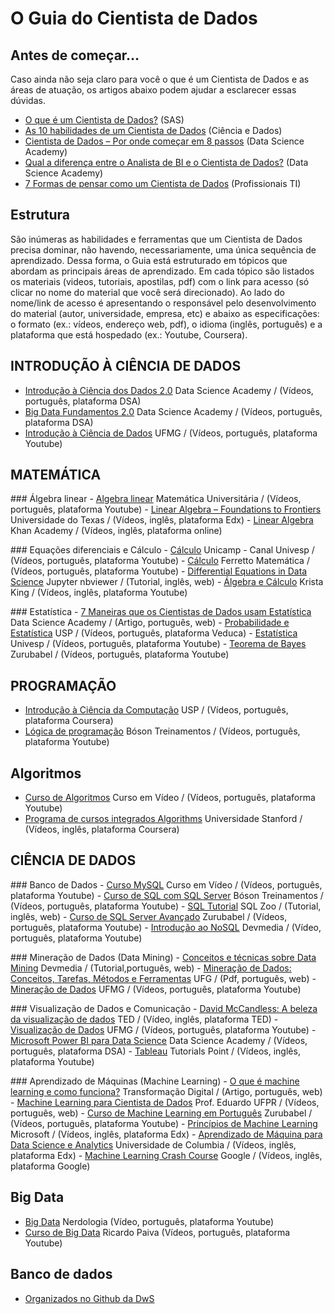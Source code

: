 # O Guia do Cientista de Dados

## Antes de começar...
Caso ainda não seja claro para você o que é um Cientista de Dados e as áreas de atuação, os artigos abaixo podem ajudar a esclarecer essas dúvidas.

- [O que é um Cientista de Dados?](https://www.sas.com/pt_br/insights/analytics/cientistas-de-dados.html) (SAS)
- [As 10 habilidades de um Cientista de Dados](http://datascienceacademy.com.br/blog/cientista-de-dados-por-onde-comecar-em-8-passos/) (Ciência e Dados)
- [Cientista de Dados – Por onde começar em 8 passos](http://datascienceacademy.com.br/blog/cientista-de-dados-por-onde-comecar-em-8-passos/)  (Data Science Academy)
- [Qual a diferença entre o Analista de BI e o Cientista de Dados?](http://datascienceacademy.com.br/blog/qual-a-diferenca-entre-o-analista-de-bi-e-o-cientista-de-dados/) (Data Science Academy)
- [7 Formas de pensar como um Cientista de Dados](https://www.profissionaisti.com.br/2018/08/7-formas-de-pensar-como-um-cientista-de-dados/) (Profissionais TI)

## Estrutura
São inúmeras as habilidades e ferramentas que um Cientista de Dados precisa dominar, não havendo, necessariamente, uma única sequência de aprendizado. Dessa forma, o Guia está estruturado em tópicos que abordam as principais áreas de aprendizado. 
Em cada tópico são listados os materiais (videos, tutoriais, apostilas, pdf) com o link para acesso (só clicar no nome do material que você será direcionado). Ao lado do nome/link de acesso é apresentando o responsável pelo desenvolvimento do material (autor, universidade, empresa, etc) e abaixo as especificações: o formato (ex.: vídeos, endereço web, pdf), o idioma (inglês, português) e a plataforma que está hospedado (ex.: Youtube, Coursera).

## INTRODUÇÃO À CIÊNCIA DE DADOS
  - [Introdução à Ciência dos Dados 2.0](https://www.datascienceacademy.com.br/course?courseid=introduo--cincia-de-dados)  Data Science Academy / (Vídeos, português, plataforma DSA)
  - [Big Data Fundamentos 2.0](https://www.datascienceacademy.com.br/course?courseid=big-data-fundamentos)  Data Science Academy / (Vídeos, português, plataforma DSA)
  - [Introdução à Ciência de Dados](https://www.youtube.com/watch?v=fc1gEeit6nc) UFMG / (Vídeos, português, plataforma Youtube)

  
## MATEMÁTICA
  ### Álgebra linear
  - [Algebra linear](https://www.youtube.com/channel/UC6TTtp9Hdx7GUz0OjrVg1_Q/playlists?view=50&shelf_id=7&sort=dd) Matemática Universitária / (Vídeos, português, plataforma Youtube)
  - [Linear Algebra – Foundations to Frontiers](https://www.edx.org/course/linear-algebra-foundations-to-frontiers) Universidade do Texas / (Vídeos, inglês, plataforma Edx)
  - [Linear Algebra](https://www.khanacademy.org/math/linear-algebra) Khan Academy / (Vídeos, inglês, plataforma online)
  
  ### Equações diferenciais e Cálculo
  - [Cálculo](https://www.youtube.com/watch?v=XJCmMuZV-JA&list=PL2D9B691A704C6F7B) Unicamp - Canal Univesp / (Vídeos, português, plataforma Youtube)
  - [Cálculo](https://www.youtube.com/watch?v=DkCHV5Kbx4o&list=PLTPg64KdGgYhACfQUtMf3CuhWOfLoTf_a) Ferretto Matemática / (Vídeos, português, plataforma Youtube)
  - [Differential Equations in Data Science](http://nbviewer.jupyter.org/github/URXtech/techblog/blob/master/continuousTimeMarkovChain/markovChain.ipynb) Jupyter nbviewer / (Tutorial, inglês, web)
  - [Álgebra e Cálculo](https://www.youtube.com/channel/UCUDlvPp1MlnegYXOXzj7DEQ) Krista King / (Vídeos, inglês, plataforma Youtube)
  
  ### Estatística
  - [7 Maneiras que os Cientistas de Dados usam Estatística](http://datascienceacademy.com.br/blog/7-maneiras-que-os-cientistas-de-dados-usam-estatistica/) Data Science Academy / (Artigo, português, web)
  - [Probabilidade e Estatística](https://veduca.org/p/probabilidade-e-estatistica) USP / (Vídeos, português, plataforma Veduca)
  - [Estatística](https://www.youtube.com/watch?v=0EySnmt_d_0&list=PLxI8Can9yAHfGeWW2TS_o4bAueT_ySiqG) Univesp / (Vídeos, português, plataforma Youtube)
  - [Teorema de Bayes](https://www.youtube.com/watch?v=78R1yNVGnSk&list=PL4OAe-tL47sadpBP4atfVFBbKm-Fh160J) Zurubabel / (Vídeos, português, plataforma Youtube)
  
  
## PROGRAMAÇÃO
  - [Introdução à Ciência da Computação](https://www.coursera.org/learn/ciencia-computacao-python-conceitos) USP / (Vídeos, português, plataforma Coursera)
  - [Lógica de programação](https://www.youtube.com/watch?v=41ubXTEPFO0&list=PLucm8g_ezqNpYL-z-lutCuBplhx9aqkdd) Bóson Treinamentos / (Vídeos, português, plataforma Youtube)
  

## Algoritmos 
  - [Curso de Algoritmos](https://www.youtube.com/watch?v=8mei6uVttho&list=PLHz_AreHm4dmSj0MHol_aoNYCSGFqvfXV) Curso em Vídeo / (Vídeos, português, plataforma Youtube)
  - [Programa de cursos integrados Algorithms](https://www.coursera.org/specializations/algorithms) Universidade Stanford / (Vídeos, inglês, plataforma Coursera)
  
  
## CIÊNCIA DE DADOS
  ### Banco de Dados
  - [Curso MySQL](https://www.youtube.com/watch?v=Ofktsne-utM&list=PLHz_AreHm4dkBs-795Dsgvau_ekxg8g1r) Curso em Vídeo / (Vídeos, português, plataforma Youtube)
  - [Curso de SQL com SQL Server](https://www.youtube.com/watch?v=1YQIRdWkMvs&list=PLucm8g_ezqNqI5cW3alteV5olcMCcHYRK) Bóson Treinamentos / (Vídeos, português, plataforma Youtube)
  - [SQL Tutorial](http://sqlzoo.net/wiki/SQL_Tutorial) SQL Zoo / (Tutorial, inglês, web)
  - [Curso de SQL Server Avançado](https://www.youtube.com/watch?v=0std4sU5x_s&list=PL4OAe-tL47sb4cq_1maQcr43PTbkR2Z2t) Zurubabel / (Vídeos, português, plataforma Youtube)
  - [Introdução ao NoSQL](https://www.youtube.com/watch?v=890222oPMmM) Devmedia / (Vídeo, português, plataforma Youtube)
    
  ### Mineração de Dados (Data Mining)
  - [Conceitos e técnicas sobre Data Mining](https://www.devmedia.com.br/conceitos-e-tecnicas-sobre-data-mining/19342) Devmedia / (Tutorial,português, web)
  - [Mineração de Dados: Conceitos, Tarefas, Métodos e Ferramentas](http://www.inf.ufg.br/sites/default/files/uploads/relatorios-tecnicos/RT-INF_001-09.pdf) UFG / (Pdf, português, web)
  - [Mineração de Dados](https://www.youtube.com/watch?v=XtRSuF1dxZ4) UFMG / (Vídeos, português, plataforma Youtube)
  
  ### Visualização de Dados e Comunicação
  - [David McCandless: A beleza da visualização de dados](https://www.ted.com/talks/david_mccandless_the_beauty_of_data_visualization?language=pt-BR#t-41961) TED / (Vídeo, inglês, plataforma TED)
  - [Visualização de Dados](https://www.youtube.com/watch?v=iCMoDLgER5I&list=PLzmB162Wvzr1TBw68iRxCJZ0HeXw3YhlJ) UFMG / (Vídeos, português, plataforma Youtube)
  - [Microsoft Power BI para Data Science](https://www.datascienceacademy.com.br/course?courseid=microsoft-power-bi-para-data-science) Data Science Academy / (Vídeos, português, plataforma DSA)
  - [Tableau](https://www.youtube.com/watch?v=gWZtNdMko1k&list=PLWPirh4EWFpGXTBu8ldLZGJCUeTMBpJFK) Tutorials Point / (Vídeos, inglês, plataforma Youtube)
  
  ### Aprendizado de Máquinas (Machine Learning)
  - [O que é machine learning e como funciona?](https://transformacaodigital.com/o-que-e-machine-learning-e-como-funciona/) Transformação Digital / (Artigo, português, web)
  - [Machine Learning para Cientista de Dados](http://cursos.leg.ufpr.br/ML4all/) Prof. Eduardo UFPR / (Vídeos, português, web)
  - [Curso de Machine Learning em Português](https://www.youtube.com/watch?v=pKc1J4RB_VQ&list=PL4OAe-tL47sb3xdFBVXs2w1BA2LRN5JU2) Zurubabel / (Vídeos, português, plataforma Youtube)
  - [Princípios de Machine Learning](https://www.edx.org/course/principles-of-machine-learning) Microsoft / (Vídeos, inglês, plataforma Edx)
  - [Aprendizado de Máquina para Data Science e Analytics](https://www.edx.org/course/machine-learning-for-data-science-and-analytics) Universidade de Columbia / (Vídeos, inglês, plataforma Edx)
  - [Machine Learning Crash Course](https://developers.google.com/machine-learning/crash-course/) Google / (Vídeos, inglês, plataforma Google)
  
## Big Data
  - [Big Data](https://www.youtube.com/watch?v=hEFFCKxYbKM&t=307s) Nerdologia (Vídeo, português, plataforma Youtube)
  - [Curso de Big Data](https://www.youtube.com/watch?v=1SNoNTaWFIo&list=PLzKHEB8QCel8UIA2JfUTYQaUgvJa6mUog) Ricardo Paiva (Vídeos, português, plataforma Youtube)
  
## Banco de dados
  - [Organizados no Github da DwS](https://github.com/respingo/dws/tree/master/Banco%20de%20Dados)
